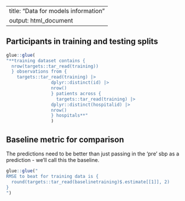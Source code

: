 
---
title: "Data for models information"
output: html_document
---

## Participants in training and testing splits

```r

glue::glue(
"**training dataset contains {
  nrow(targets::tar_read(training))
  } observations from {
    targets::tar_read(training) |>
                 dplyr::distinct(id) |>
                 nrow()
                 } patients across {
                   targets::tar_read(training) |>
                 dplyr::distinct(hospitalid) |>
                 nrow()
                 } hospitals**"
                 )
```



## Baseline metric for comparison

The predictions need to be better than just passing in the 'pre' sbp as a prediction - we'll call this the baseline.


```r
glue::glue("
RMSE to beat for training data is {
  round(targets::tar_read(baselinetraining)$.estimate[[1]], 2)
}
")
```